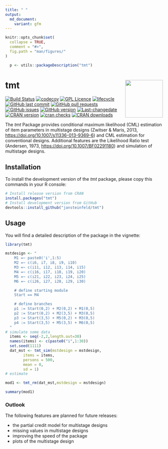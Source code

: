 ```yaml
---
title: " "
output:
  md_document:
    variant: gfm
---
```


```r
knitr::opts_chunk$set(
  collapse = TRUE,
  comment = "#>",
  fig.path = "man/figures/"
)

  p <- utils::packageDescription("tmt")
```
# tmt <img src="man/figures/tmt.png" width="120" align="right" alt=""/>

<!-- README.md is generated from README.Rmd-->
[![Build Status](https://travis-ci.com/jansteinfeld/tmt.svg?branch=master)](https://travis-ci.com/jansteinfeld/tmt)
[![codecov](https://codecov.io/gh/jansteinfeld/tmt/branch/master/graph/badge.svg?token=UwLlcu9JXp)](https://codecov.io/gh/jansteinfeld/tmt)
[![GPL Licence](https://badges.frapsoft.com/os/gpl/gpl.svg?v=103)](https://opensource.org/licenses/GPL-3.0/) 
[![lifecycle](https://img.shields.io/badge/lifecycle-experimental-orange.svg)](https://github.com/jansteinfeld/tmt/commits)
[![GitHub last commit](https://img.shields.io/github/last-commit/jansteinfeld/tmt.svg)](https://github.com/jansteinfeld/tmt)
[![GitHub pull requests](https://img.shields.io/github/issues-pr/jansteinfeld/tmt.svg)](https://github.com/jansteinfeld/tmt/pulls)
[![GitHub issues](https://img.shields.io/github/issues-raw/jansteinfeld/tmt.svg)](https://github.com/jansteinfeld/tmt/issues)
[![GitHub version](https://img.shields.io/github/release/jansteinfeld/tmt.svg?color=blue)](https://github.com/jansteinfeld/tmt)
[![Last-changedate](https://img.shields.io/github/release-date/jansteinfeld/tmt.svg)](https://github.com/jansteinfeld/tmt)
[![CRAN version](http://www.r-pkg.org/badges/version/tmt?color=blue)](https://cran.r-project.org/package=tmt)
[![cran checks](https://cranchecks.info/badges/summary/tmt)](https://cran.r-project.org/web/checks/check_results_tmt.html)
[![CRAN downloads](http://cranlogs.r-pkg.org/badges/tmt?color=brightgreen)](http://www.r-pkg.org/pkg/tmt)





The *tmt* Package provides conditional maximum likelihood (CML) estimation of item parameters in multistage designs (Zwitser & Maris, 2013, <https://doi.org/10.1007/s11336-013-9369-6>) and CML estimation for conventional designs. Additional features are the Likelihood Ratio test (Andersen, 1973, <https://doi.org/10.1007/BF02291180>) and simulation of multistage designs.


## Installation
To install the development version of the *tmt* package, please copy this commands in your R console:
```r
# Install release version from CRAN
install.packages("tmt")
# Install development version from GitHub
devtools::install_github("jansteinfeld/tmt")
```

## Usage
You will find a detailed description of the package in the vignette:
```r
library(tmt)

mstdesign <- "
    M1 =~ paste0('i',1:5)
    M2 =~ c(i6, i7, i8, i9, i10)
    M3 =~ c(i11, i12, i13, i14, i15)
    M4 =~ c(i16, i17, i18, i19, i20)
    M5 =~ c(i21, i22, i23, i24, i25)
    M6 =~ c(i26, i27, i28, i29, i30)

    # define starting module
    Start == M4

    # define branches
    p1 := Start(0,2) + M2(0,2) + M1(0,5)
    p2 := Start(0,2) + M2(3,5) + M3(0,5)
    p3 := Start(3,5) + M5(0,2) + M3(0,5)
    p4 := Start(3,5) + M5(3,5) + M6(0,5)
  "
# simulate some data
  items <- seq(-2,2,length.out=30)
  names(items) <- c(paste0("i",1:30))
  set.seed(1111)
  dat_mst <- tmt_sim(mstdesign = mstdesign,
        items = items,
        persons = 500,
        mean = 0,
        sd = 1)
# estimate

mod1 <- tmt_rm(dat_mst,mstdesign = mstdesign)

summary(mod1)
```

### Outlook
The following features are planned for future releases:

* the partial credit model for multistage designs
* missing values in multistage designs
* improving the speed of the package
* plots of the multistage design
